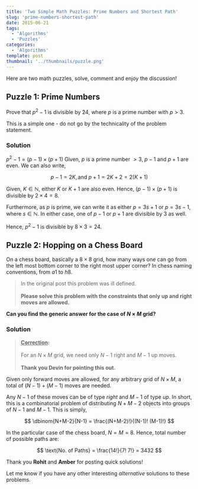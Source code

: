 ```yaml
---
title: 'Two Simple Math Puzzles: Prime Numbers and Shortest Path'
slug: 'prime-numbers-shortest-path'
date: 2015-06-21
tags:
  - 'Algorithms'
  - 'Puzzles'
categories:
  - 'Algorithms'
template: post
thumbnail: '../thumbnails/puzzle.png'
---
```


Here are two math puzzles, solve, comment and enjoy the discussion!

## Puzzle 1: Prime Numbers

Prove that $p^2-1$ is divisible by 24, where $p$ is a prime number with
$p>3$.

This is a simple one - do not go by the technicality of the problem
statement.

### Solution

$p^2-1 = (p-1)\times (p+1)$ Given, $p$ is a prime number $>3$, $p-1$ and
$p+1$ are even. We can also write,

$$
p-1=2K, \text{and } p+1=2K+2=2(K+1)
$$

Given, $K \in \mathbb{N}$, either $K$ or $K+1$ are also even. Hence,
$(p-1)\times (p+1)$ is divisible by $2\times 4 = 8$.

Furthermore, as $p$ is prime, we can write it as either $p = 3s+1$ or
$p = 3s-1$, where $s \in \mathbb{N}$. In either case, one of $p-1$ or
$p+1$ are divisible by 3 as well.

Hence, $p^2-1$ is divisible by $8\times 3 = 24$.

## Puzzle 2: Hopping on a Chess Board

On a chess board, basically a $8\times 8$ grid, how many ways one can go
from the left most bottom corner to the right most upper corner? In
chess naming conventions, from $a1$ to $h8$.

> In the original post this problem was ill defined. <br/><br/> **Please solve this problem with the constraints that only up and right moves are allowed.**

<ZoomImage src='https://upload.wikimedia.org/wikipedia/commons/4/4b/Ternblad_grid_chess_problem.png'></ZoomImage>

**Can you find the generic answer for the case of $N\times M$ grid?**

### Solution

> **<u>Correction</u>:** <br/><br/> For an $N\times M$ grid, we need only $N-1$ right and $M-1$ up moves. <br/><br/> **Thank you Devin for pointing this out.**

Given only forward moves are allowed, for any arbitrary grid of
$N\times M$, a total of $(N-1) + (M-1)$ moves are needed.

Any $N-1$ of these moves can be of type _right_ and $M-1$ of type _up_.
In short, this is a combinatorial problem of distributing $N+M-2$
objects into groups of $N-1$ and $M-1$. This is simply,

$$
\dbinom{N+M-2}{N-1} = \frac{(N+M-2)!}{(N-1)! (M-1)!}
$$

In the particular case of the chess board, $N = M = 8$. Hence, total
number of possible paths are:

$$
\text{No. of Paths} = \frac{14!}{7! 7!} = 3432
$$

Thank you **Rohit** and **Amber** for posting quick solutions!

Let me know if you have any other interesting _alternative_ solutions to
these problems.
